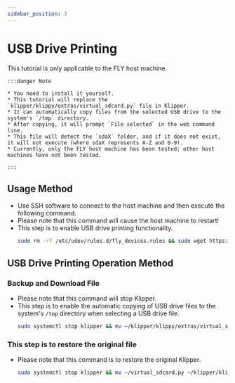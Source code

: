 ```yaml
---
sidebar_position: 3
---
```


# USB Drive Printing

This tutorial is only applicable to the FLY host machine.

    :::danger Note

    * You need to install it yourself.
    * This tutorial will replace the `klipper/klippy/extras/virtual_sdcard.py` file in Klipper.
    * It can automatically copy files from the selected USB drive to the system's `/tmp` directory.
    * After copying, it will prompt `File selected` in the web command line.
    * This file will detect the `sdaX` folder, and if it does not exist, it will not execute (where sdaX represents A-Z and 0-9).
    * Currently, only the FLY host machine has been tested; other host machines have not been tested.

    :::

## Usage Method



* Use SSH software to connect to the host machine and then execute the following command.
* Please note that this command will cause the host machine to restart!
* This step is to enable USB drive printing functionality.
    ```bash
    sudo rm -rf /etc/udev/rules.d/fly_devices.rules && sudo wget https://cdn.mellow.klipper.cn/Utils/fly_devices.rules -O /etc/udev/rules.d/fly_devices.rules > /dev/null 2>&1 && sudo chmod +x /etc/udev/rules.d/fly_devices.rules && sudo service udev restart && sudo reboot
    ```

## USB Drive Printing Operation Method

### Backup and Download File

* Please note that this command will stop Klipper.
* This step is to enable the automatic copying of USB drive files to the system's `/tmp` directory when selecting a USB drive file.
    ```bash
    sudo systemctl stop klipper && mv ~/klipper/klippy/extras/virtual_sdcard.py ~/virtual_sdcard.py && curl -kfsSL https://cdn.mellow.klipper.cn/firmware/virtual_sdcard.py -o ~/klipper/klippy/extras/virtual_sdcard.py && sudo systemctl restart klipper
    ```

### This step is to restore the original file

* Please note that this command is to restore the original Klipper.
    ```bash
    sudo systemctl stop klipper && mv ~/virtual_sdcard.py ~/klipper/klippy/extras/virtual_sdcard.py && sudo systemctl restart klipper
    ```
